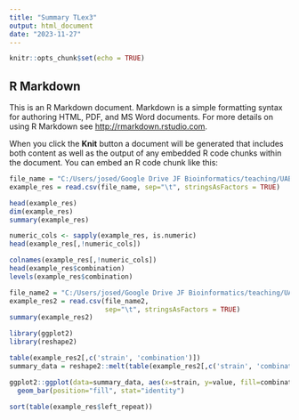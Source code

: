 ---
title: "Summary TLex3"
output: html_document
date: "2023-11-27"
---

```{r setup, include=FALSE}
knitr::opts_chunk$set(echo = TRUE)
```

## R Markdown

This is an R Markdown document. Markdown is a simple formatting syntax for authoring HTML, PDF, and MS Word documents. For more details on using R Markdown see <http://rmarkdown.rstudio.com>.

When you click the **Knit** button a document will be generated that includes both content as well as the output of any embedded R code chunks within the document. You can embed an R code chunk like this:


```{r}

file_name = "C:/Users/josed/Google Drive JF Bioinformatics/teaching/UAB/2023_24/1er Semestre/Bioinformatica - G. Genetica/practicas/P8/tresults/example_Tresults.tsv"
example_res = read.csv(file_name, sep="\t", stringsAsFactors = TRUE)
```

```{r}
head(example_res)
dim(example_res)
summary(example_res)
```

```{r}
numeric_cols <- sapply(example_res, is.numeric)
head(example_res[,!numeric_cols])

```

```{r}
colnames(example_res[,!numeric_cols])
head(example_res$combination)
levels(example_res$combination)
```

```{r}
file_name2 = "C:/Users/josed/Google Drive JF Bioinformatics/teaching/UAB/2023_24/1er Semestre/Bioinformatica - G. Genetica/practicas/P8/tresults/all_results.tsv"
example_res2 = read.csv(file_name2, 
                        sep="\t", stringsAsFactors = TRUE)
summary(example_res2)
```

```{r}
library(ggplot2)
library(reshape2)

table(example_res2[,c('strain', 'combination')])
summary_data = reshape2::melt(table(example_res2[,c('strain', 'combination')]))

ggplot2::ggplot(data=summary_data, aes(x=strain, y=value, fill=combination)) + 
  geom_bar(position="fill", stat="identity")

sort(table(example_res$left_repeat))
```


















